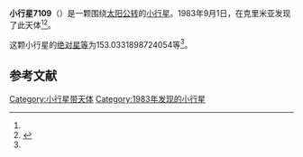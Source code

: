 {{Infobox planet
| bgcolour = #FFFFC0
| name = 7109 Heine
| symbol = 
| image = 
| caption = 
| discovery = yes
| discovery_ref = 
| discoverer = {{link-en|柳德米拉·卡拉季奇|Lyudmila Karachkina}}
| discovery_site = [[克里米亚|克里米亚]] 
| discovered = 1983年9月1日
| designations = yes
| mp_name = 
| named_after = 
| alt_names = 1983 RT4/ 1975 XU4 / 1979 SB12 / 1979 WA2 / 1988 XX5 / 1990 ET
| mp_category = [[主带小行星|主带小行星]]
| orbit_ref = <ref name="a">[http://ssd.jpl.nasa.gov/sbdb.cgi?sstr=7109 7109 Heine] {{Wayback|url=http://ssd.jpl.nasa.gov/sbdb.cgi?sstr=7109 |date=20210824102208 }}，小行星數據庫瀏覽器（JPL Small-Body Database Browser）－[[美国国家航空航天局|美国国家航空航天局]]喷气推进实验室</ref>
| epoch = 2456400.5 (2013年4月18日更新)
| aphelion = {{convert|3.053458949476142|AU|km|3|abbr=on|lk=out}}
| perihelion = {{convert|2.259224226886727|AU|km|3|abbr=on}}
| semimajor = {{convert|2.656341588181435|AU|km|3|abbr=on}}
| eccentricity = 0.149497852
| period = 1581.336551 [[日|日]]<br />4.33[[儒略年|儒略年]]
| avg_speed = 
| inclination = 9.915410526680615
| asc_node = 201.3125450187167
| mean_anomaly = 
| arg_peri = 153.0331898724054
| satellites = 
| physical_characteristics = yes
| dimensions = 
| mass = 
| density = 
| surface_grav = 
| escape_velocity = 
| sidereal_day = 
| axial_tilt = 
| pole_ecliptic_lat = 
| pole_ecliptic_lon = 
| albedo = 
| temperatures= 
| temp_name1 = 
| mean_temp_1 = 
| max_temp_1 = 
| temp_name2 = 
| max_temp_2 = 
| spectral_type = 
| abs_magnitude = 153.0331898724054
}}

'''小行星7109'''（{{lang-en|7109 Heine}}）是一颗围绕[[太阳|太阳]][[公转|公转]]的[[小行星|小行星]]。1983年9月1日，{{link-en|柳德米拉·卡拉季奇|Lyudmila Karachkina}}在克里米亚发现了此天体<ref name="a" /><ref>{{cite news|title=小行星列表|url=http://cfa-www.harvard.edu/iau/lists/NumberedMPs.txt|accessdate=2013-07-08|newspaper=哈佛大学|archive-date=2008-05-17|archive-url=https://web.archive.org/web/20080517010638/http://cfa-www.harvard.edu/iau/lists/NumberedMPs.txt|dead-url=no}}</ref>。

这颗小行星的[[绝对星等|绝对星等]]为153.0331898724054等<ref name="a" />。

==参考文献==
{{reflist}}
{{Minor Planet Number|[[小行星7108|小行星7108]]|[[小行星7110|小行星7110]]}}

{{小天体}}

[[Category:小行星带天体|Category:小行星带天体]]
[[Category:1983年发现的小行星|Category:1983年发现的小行星]]

{{asteroid-stub}}